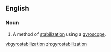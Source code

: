 ==English==

===Noun===
{{en-noun|-}}

# A method of [[stabilization]] using a [[gyroscope]].

[[vi:gyrostabilization]]
[[zh:gyrostabilization]]